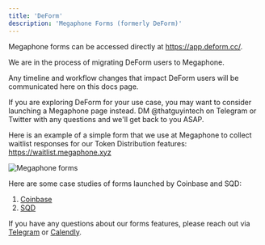 ```yaml
---
title: 'DeForm'
description: 'Megaphone Forms (formerly DeForm)'
---
```


Megaphone forms can be accessed directly at https://app.deform.cc/.

<Note>
We are in the process of migrating DeForm users to Megaphone.

Any timeline and workflow changes that impact DeForm users will be communicated
here on this docs page.

If you are exploring DeForm for your use case, you may want to consider
launching a Megaphone page instead. DM @thatguyintech on Telegram or Twitter
with any questions and we'll get back to you ASAP.
</Note>

Here is an example of a simple form that we use at Megaphone to collect waitlist responses
for our Token Distribution features: https://waitlist.megaphone.xyz

![Megaphone forms](https://megaphone.b-cdn.net/docs/form-example.png)

Here are some case studies of forms launched by Coinbase and SQD:
1. [Coinbase](https://megaphone-updates.beehiiv.com/p/base-deform)
2. [SQD](https://megaphone-updates.beehiiv.com/p/behind-the-success-of-sqd-s-19-minute-6-3m-token-pre-sale)

If you have any questions about our forms features, please reach out via
[Telegram](https://t.me/thatguyintech) or
[Calendly](https://calendly.com/thatguyatdeform/coffee).